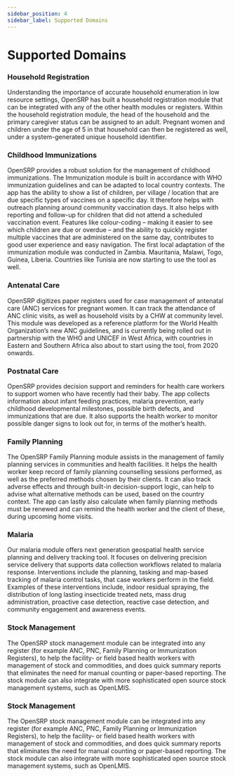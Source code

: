 ```yaml
---
sidebar_position: 4
sidebar_label: Supported Domains
---
```


# Supported Domains

### Household Registration

Understanding the importance of accurate household enumeration in low resource settings, OpenSRP has built a household registration module that can be integrated with any of the other health modules or registers. Within the household registration module, the head of the household and the primary caregiver status can be assigned to an adult. Pregnant women and children under the age of 5 in that household can then be registered as well, under a system-generated unique household identifier.

### Childhood Immunizations

OpenSRP provides a robust solution for the management of childhood immunizations. The Immunization module is built in accordance with WHO immunization guidelines and can be adapted to local country contexts. The app has the ability to show a list of children, per village / location that are due specific types of vaccines on a specific day. It therefore helps with outreach planning around community vaccination days. It also helps with reporting and follow-up for children that did not attend a scheduled vaccination event. Features like colour-coding – making it easier to see which children are due or overdue – and the ability to quickly register multiple vaccines that are administered on the same day, contributes to good user experience and easy navigation. The first local adaptation of the immunization module was conducted in Zambia. Mauritania, Malawi, Togo, Guinea, Liberia. Countries like Tunisia are now starting to use the tool as well.

### Antenatal Care

OpenSRP digitizes paper registers used for case management of antenatal care (ANC) services for pregnant women. It can track the attendance of ANC clinic visits, as well as household visits by a CHW at community level. This module was developed as a reference platform for the World Health Organization’s new ANC guidelines, and is currently being rolled out in partnership with the WHO and UNICEF in West Africa, with countries in Eastern and Southern Africa also about to start using the tool, from 2020 onwards.

### Postnatal Care

OpenSRP provides decision support and reminders for health care workers to support women who have recently had their baby. The app collects information about infant feeding practices, malaria prevention, early childhood developmental milestones, possible birth defects, and immunizations that are due. It also supports the health worker to monitor possible danger signs to look out for, in terms of the mother’s health.

### Family Planning

The OpenSRP Family Planning module assists in the management of family planning services in communities and health facilities. It helps the health worker keep record of family planning counselling sessions performed, as well as the preferred methods chosen by their clients. It can also track adverse effects and through built-in decision-support logic, can help to advise what alternative methods can be used, based on the country context. The app can lastly also calculate when family planning methods must be renewed and can remind the health worker and the client of these, during upcoming home visits.

### Malaria

Our malaria module offers next generation geospatial health service planning and delivery tracking tool. It focuses on delivering precision service delivery that supports data collection workflows related to malaria response. Interventions include the planning, tasking and map-based tracking of malaria control tasks, that case workers perform in the field. Examples of these interventions include, indoor residual spraying, the distribution of long lasting insecticide treated nets, mass drug administration, proactive case detection, reactive case detection, and community engagement and awareness events.

### Stock Management

The OpenSRP stock management module can be integrated into any register (for example ANC, PNC, Family Planning or Immunization Registers), to help the facility- or field based health workers with management of stock and commodities, and does quick summary reports that eliminates the need for manual counting or paper-based reporting. The stock module can also integrate with more sophisticated open source stock management systems, such as OpenLMIS.

### Stock Management

The OpenSRP stock management module can be integrated into any register (for example ANC, PNC, Family Planning or Immunization Registers), to help the facility- or field based health workers with management of stock and commodities, and does quick summary reports that eliminates the need for manual counting or paper-based reporting. The stock module can also integrate with more sophisticated open source stock management systems, such as OpenLMIS.